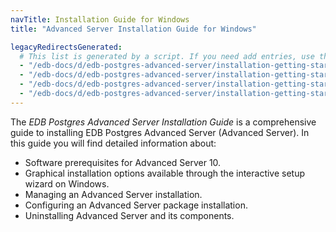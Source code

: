 ```yaml
---
navTitle: Installation Guide for Windows
title: "Advanced Server Installation Guide for Windows"

legacyRedirectsGenerated:
  # This list is generated by a script. If you need add entries, use the `legacyRedirects` key.
  - "/edb-docs/d/edb-postgres-advanced-server/installation-getting-started/installation-guide-for-windows/13/index.html"
  - "/edb-docs/d/edb-postgres-advanced-server/installation-getting-started/installation-guide-for-windows/13/conclusion.html"
  - "/edb-docs/d/edb-postgres-advanced-server/installation-getting-started/installation-guide-for-windows/13/introduction.html"
  - "/edb-docs/d/edb-postgres-advanced-server/installation-getting-started/installation-guide-for-windows/13/genindex.html"
---
```


The *EDB Postgres Advanced Server Installation Guide* is a comprehensive guide to installing EDB Postgres Advanced Server (Advanced Server). In this guide you will find detailed information about:

-   Software prerequisites for Advanced Server 10.
-   Graphical installation options available through the interactive setup wizard on Windows.
-   Managing an Advanced Server installation.
-   Configuring an Advanced Server package installation.
-   Uninstalling Advanced Server and its components.
